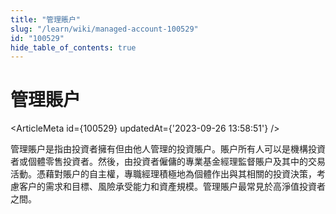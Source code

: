 ```yaml
---
title: "管理賬户"
slug: "/learn/wiki/managed-account-100529"
id: "100529"
hide_table_of_contents: true
---
```



# 管理賬户

<ArticleMeta id={100529} updatedAt={'2023-09-26 13:58:51'} />
<div className='border-solid border-b border-t-0 my-4 border-[var(--ifm-color-gray-300)]' />

管理賬户是指由投資者擁有但由他人管理的投資賬户。賬户所有人可以是機構投資者或個體零售投資者。然後，由投資者僱傭的專業基金經理監督賬户及其中的交易活動。憑藉對賬户的自主權，專職經理積極地為個體作出與其相關的投資決策，考慮客户的需求和目標、風險承受能力和資產規模。管理賬户最常見於高淨值投資者之間。
